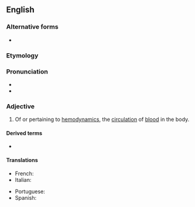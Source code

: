 ==English==

===Alternative forms===
* {{l|en|haemodynamic}}

===Etymology===
{{af|en|hemo-|dynamic}}

===Pronunciation===
* {{IPA|/himoʊdaɪˈnæmɪk/|lang=en}}
* {{rhymes|æmɪk|lang=en}}

===Adjective===
{{en-adj|-}}

# {{lb|en|medicine}} Of or pertaining to [[hemodynamics]], the [[circulation]] of [[blood]] in the body.

====Derived terms====
* {{l|en|hemodynamically}}

====Translations====
{{trans-top|Of or pertaining to the circulation of blood in the body}}
* French: {{t|fr|hémodynamique}}
* Italian: {{t|it|emodinamico}}
{{trans-mid}}
* Portuguese: {{t|pt|hemodinâmico}}
* Spanish: {{t|es|hemodinámico}}
{{trans-bottom}}